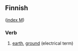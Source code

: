 ==Finnish==
([[Wiktionary:Finnish_index_m|index M]])

===Verb===

# [[earth]], [[ground]] (electrical term)